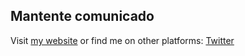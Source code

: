 ## Mantente comunicado

Visit [my website](https://www.4rios.online) or find me on other platforms: [Twitter](https://twitter.com/johnyplazam)
